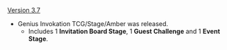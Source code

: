 {{Change History/Header}}
[[Version 3.7]]
* Genius Invokation TCG/Stage/Amber was released.
** Includes 1 '''Invitation Board Stage''', 1 '''Guest Challenge''' and 1 '''Event Stage'''.